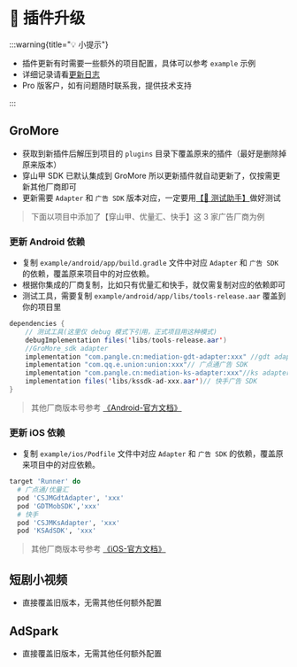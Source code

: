 
# 🚀 插件升级

:::warning{title="💡 小提示"}

 - 插件更新有时需要一些额外的项目配置，具体可以参考 `example` 示例
 - 详细记录请看[更新日志](start/guide/changelog)
 - Pro 版客户，如有问题随时联系我，提供技术支持

:::

## GroMore <Badge text="🚀 Pro" type="warning" />


- 获取到新插件后解压到项目的 `plugins` 目录下覆盖原来的插件（最好是删除掉原来版本）
- 穿山甲 SDK 已默认集成到 GroMore 所以更新插件就自动更新了，仅按需更新其他厂商即可
- 更新需要 `Adapter` 和 `广告 SDK` 版本对应，一定要用[【🧪 测试助手】](start/guide/gromore/test)做好测试


> 下面以项目中添加了【穿山甲、优量汇、快手】这 3 家广告厂商为例

### 更新 Android 依赖

- 复制 `example/android/app/build.gradle` 文件中对应 `Adapter` 和 `广告 SDK` 的依赖，覆盖原来项目中的对应依赖。
- 根据你集成的厂商复制，比如只有优量汇和快手，就仅需复制对应的依赖即可
- 测试工具，需要复制 `example/android/app/libs/tools-release.aar` 覆盖到你的项目里

```java title="example/android/app/build.gradle"
dependencies {
    // 测试工具(这里仅 debug 模式下引用，正式项目用这种模式)
    debugImplementation files('libs/tools-release.aar')
    //GroMore_sdk adapter
    implementation "com.pangle.cn:mediation-gdt-adapter:xxx" //gdt adapter
    implementation "com.qq.e.union:union:xxx"// 广点通广告 SDK
    implementation "com.pangle.cn:mediation-ks-adapter:xxx"//ks adapter
    implementation files('libs/kssdk-ad-xxx.aar')// 快手广告 SDK
}
```

> 其他厂商版本号参考 [《Android-官方文档》](https://www.csjplatform.com/union/media/union/download/detail?id=142&docId=27562&osType=android)

### 更新 iOS 依赖

- 复制 `example/ios/Podfile` 文件中对应 `Adapter` 和 `广告 SDK` 的依赖，覆盖原来项目中的对应依赖。

```ruby title="example/ios/Podfile"
target 'Runner' do
  # 广点通/优量汇
  pod 'CSJMGdtAdapter', 'xxx'
  pod 'GDTMobSDK','xxx'
  # 快手
  pod 'CSJMKsAdapter', 'xxx'
  pod 'KSAdSDK', 'xxx'
```

> 其他厂商版本号参考 [《iOS-官方文档》](https://www.csjplatform.com/union/media/union/download/detail?id=143&docId=27487&osType=ios)


## 短剧小视频 <Badge text="🚀 Pro" type="warning" />

- 直接覆盖旧版本，无需其他任何额外配置

## AdSpark <Badge text="🚀 Pro" type="warning" />

- 直接覆盖旧版本，无需其他任何额外配置
